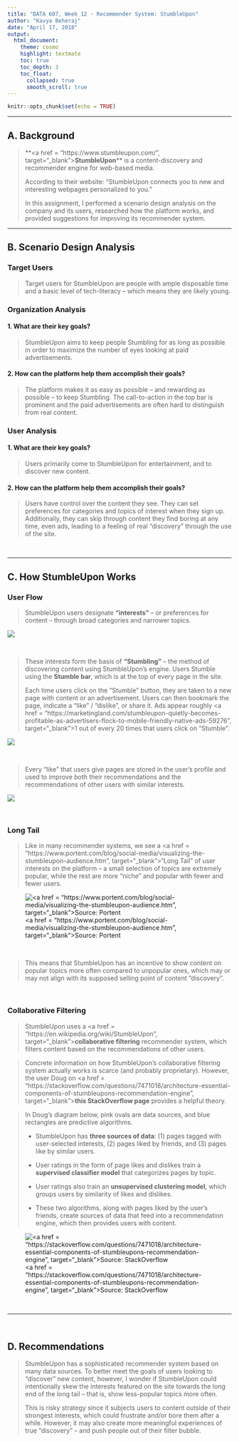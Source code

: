 ```yaml
---
title: "DATA 607, Week 12 - Recommender System: StumbleUpon"
author: "Kavya Beheraj"
date: "April 17, 2018"
output:
  html_document:
    theme: cosmo
    highlight: textmate 
    toc: true
    toc_depth: 3
    toc_float:
      collapsed: true
      smooth_scroll: true
---
```


```r
knitr::opts_chunk$set(echo = TRUE)
```

<hr>

## **A. Background**

> **<a href = "https://www.stumbleupon.com/", target="_blank"><b>StumbleUpon</b></a>** is a content-discovery and recommender engine for web-based media.
>
> According to their website: "StumbleUpon connects you to new and interesting webpages personalized to you."
>
> In this assignment, I performed a scenario design analysis on the company and its users, researched how the platform works, and provided suggestions for improving its recommender system.

<hr>

## **B. Scenario Design Analysis**

### **Target Users**

>Target users for StumbleUpon are people with ample disposable time and a basic level of tech-literacy -- which means they are likely young.


### **Organization Analysis**

#### 1. What are their key goals?

>StumbleUpon aims to keep people Stumbling for as long as possible in order to maximize the number of eyes looking at paid advertisements.


#### 2. How can the platform help them accomplish their goals?

>The platform makes it as easy as possible -- and rewarding as possible -- to keep Stumbling. The call-to-action in the top bar is prominent and the paid advertisements are often hard to distinguish from real content.


### **User Analysis**

#### 1. What are their key goals?

> Users primarily come to StumbleUpon for entertainment, and to discover new content.

#### 2. How can the platform help them accomplish their goals?

> Users have control over the content they see. They can set preferences for categories and topics of interest when they sign up. Additionally, they can skip through content they find boring at any time, even ads, leading to a feeling of real "discovery" through the use of the site.

<br>

<hr>

## **C. How StumbleUpon Works**

### **User Flow**

> StumbleUpon users designate **"interests"** -- or preferences for content -- through broad categories and narrower topics.

![](C:/Users/Kavya/Desktop/Education/msds/DATA 607 Data Acquisition and Management/Assignments/Assignment 12/SU_Categories.png) 

<br>

> These interests form the basis of **"Stumbling"** -- the method of discovering content using StumbleUpon's engine. Users Stumble using the **Stumble bar**, which is at the top of every page in the site.
>
>Each time users click on the "Stumble" button, they are taken to a new page with content or an advertisement. Users can then bookmark the page, indicate a "like" / "dislike", or share it. Ads appear roughly <a href = "https://marketingland.com/stumbleupon-quietly-becomes-profitable-as-advertisers-flock-to-mobile-friendly-native-ads-59276", target="_blank">1 out of every 20 times</a> that users click on "Stumble".

![](C:/Users/Kavya/Desktop/Education/msds/DATA 607 Data Acquisition and Management/Assignments/Assignment 12/SU_Bar.png) 

<br>

> Every "like" that users give pages are stored in the user's profile and used to improve both their recommendations and the recommendations of other users with similar interests.

![](C:/Users/Kavya/Desktop/Education/msds/DATA 607 Data Acquisition and Management/Assignments/Assignment 12/SU_Like.png) 

<br>

### **Long Tail**

> Like in many recommender systems, we see a <a href = "https://www.portent.com/blog/social-media/visualizing-the-stumbleupon-audience.htm", target="_blank">"Long Tail"</a> of user interests on the platform -- a small selection of topics are extremely popular, while the rest are more "niche" and popular with fewer and fewer users. 

![<a href = "https://www.portent.com/blog/social-media/visualizing-the-stumbleupon-audience.htm", target="_blank">Source: Portent</a>](1_rss.png)

<br>

> This means that StumbleUpon has an incentive to show content on popular topics more often compared to unpopular ones, which may or may not align with its supposed selling point of content "discovery".

<br>

### **Collaborative Filtering**

> StumbleUpon uses a <a href = "https://en.wikipedia.org/wiki/StumbleUpon", target="_blank"><b>collaborative filtering</b></a> recommender system, which filters content based on the recommendations of other users. 

> Concrete information on how StumbleUpon's collaborative filtering system actually works is scarce (and probably proprietary). However, the user Doug on <a href = "https://stackoverflow.com/questions/7471018/architecture-essential-components-of-stumbleupons-recommendation-engine", target="_blank"><b>this StackOverflow page</b></a> provides a helpful theory.

> In Doug's diagram below, pink ovals are data sources, and blue rectangles are predictive algorithms. 
>
> - StumbleUpon has **three sources of data**: (1) pages tagged with user-selected interests, (2) pages liked by friends, and (3) pages like by similar users.
>
> - User ratings in the form of page likes and dislikes train a **supervised classifier model** that categorizes pages by topic.
>
> - User ratings also train an **unsupervised clustering model**, which groups users by similarity of likes and dislikes.
>
> - These two algorithms, along with pages liked by the user's friends, create sources of data that feed into a recommendation engine, which then provides users with content.

![<a href = "https://stackoverflow.com/questions/7471018/architecture-essential-components-of-stumbleupons-recommendation-engine", target="_blank">Source: StackOverflow</a>](rqxpR.png)

<br>

<hr>

<br>

## **D. Recommendations**

> StumbleUpon has a sophisticated recommender system based on many data sources. To better meet the goals of users looking to "discover" new content, however, I wonder if StumbleUpon could intentionally skew the interests featured on the site towards the long end of the long tail -- that is, show less-popular topics more often. 
>
>This is risky strategy since it subjects users to content outside of their strongest interests, which could frustrate and/or bore them after a while. However, it may also create more meaningful experiences of true "discovery" -- and push people out of their filter bubble.
